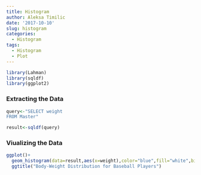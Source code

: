 ```yaml
---
title: Histogram
author: Aleksa Timilic
date: '2017-10-10'
slug: histogram
categories:
  - Histogram
tags:
  - Histogram
  - Plot
---
```


```r
library(Lahman)
library(sqldf)
library(ggplot2)
```

### Extracting the Data
```r
query<-"SELECT weight
FROM Master"

result<-sqldf(query)
```

### Viualizing the Data
```r
ggplot()+
  geom_histogram(data=result,aes(x=weight),color="blue",fill="white",bins=50)+
  ggtitle("Body-Weight Distribution for Baseball Players")
```

